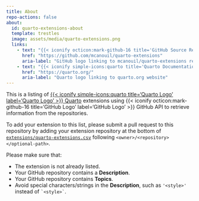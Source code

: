 ```yaml
---
title: About
repo-actions: false
about:
  id: quarto-extensions-about
  template: trestles
  image: assets/media/quarto-extensions.png
  links:
    - text: "{{< iconify octicon:mark-github-16 title='GitHub Source Repository' label='GitHub Source Repository' >}} GitHub"
      href: "https://github.com/mcanouil/quarto-extensions"
      aria-label: "GitHub logo linking to mcanouil/quarto-extensions repository"
    - text: "{{< iconify simple-icons:quarto title='Quarto Documentation' label='Quarto Documentation' >}} Quarto"
      href: "https://quarto.org/"
      aria-label: "Quarto logo linking to quarto.org website"
---
```


::: {#quarto-extensions-about}
::: {.callout-note title="What is this?"}
This is a listing of [{{< iconify simple-icons:quarto title='Quarto Logo' label='Quarto Logo' >}} Quarto](https://quarto.org) extensions using {{< iconify octicon:mark-github-16 title='GitHub Logo' label='GitHub Logo' >}} GitHub API to retrieve information from the repositories.
:::
:::

::: {.callout-tip title="How to submit your extension?"}
To add your extension to this list, please submit a pull request to this repository by adding your extension repository at the bottom of [`extensions/quarto-extensions.csv`](https://github.com/mcanouil/quarto-extensions/edit/main/extensions/quarto-extensions.csv) following `<owner>/<repository></optional-path>`.

:::: {}
::: {.callout-important title="Before submitting"}
Please make sure that:

- The extension is not already listed.
- Your GitHub repository contains a **Description**.
- Your GitHub repository contains **Topics**.
- Avoid special characters/strings in the **Description**, such as `'<style>'` instead of `` `<style>` ``.
:::
::::

:::
